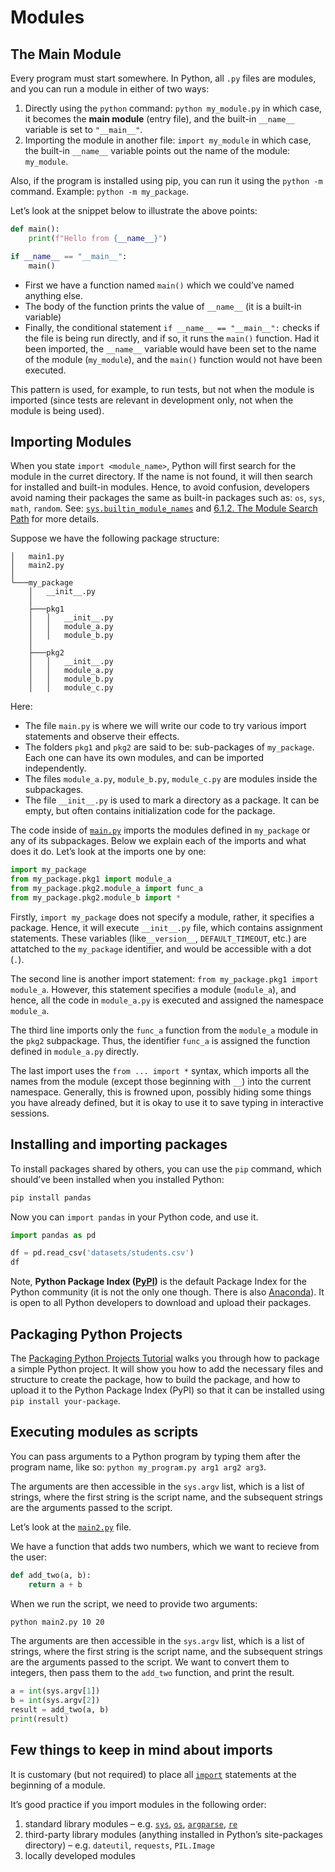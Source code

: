 # Modules

## The Main Module

Every program must start somewhere. In Python, all `.py` files are modules, and you can run a module in either of two ways:

1. Directly using the `python` command: `python my_module.py` in which case, it becomes the **main module** (entry file), and the built-in `__name__` variable is set to `"__main__"`.
2. Importing the module in another file: `import my_module` in which case, the built-in `__name__` variable points out the name of the module: `my_module`.

Also, if the program is installed using pip, you can run it using the `python -m` command. Example: `python -m my_package`.

Let's look at the snippet below to illustrate the above points:

```python
def main():
    print(f"Hello from {__name__}")

if __name__ == "__main__":
    main()
```

- First we have a function named `main()` which we could've named anything else.
- The body of the function prints the value of `__name__` (it is a built-in variable)
- Finally, the conditional statement `if __name__ == "__main__":` checks if the file is being run directly, and if so, it runs the `main()` function. Had it been imported, the `__name__` variable would have been set to the name of the module (`my_module`), and the `main()` function would not have been executed.

This pattern is used, for example, to run tests, but not when the module is imported (since tests are relevant in development only, not when the module is being used).


## Importing Modules

When you state `import <module_name>`, Python will first search for the module in the curret directory. If the name is not found, it will then search for installed and built-in modules. Hence, to avoid confusion, developers avoid naming their packages the same as built-in packages such as: `os`, `sys`, `math`, `random`. See: [`sys.builtin_module_names`](https://docs.python.org/3/library/sys.html#sys.builtin_module_names) and [6.1.2. The Module Search Path](https://docs.python.org/3/tutorial/modules.html#the-module-search-path) for more details.

Suppose we have the following package structure:

```
│   main1.py
│   main2.py
│
└───my_package
    │   __init__.py
    │
    ├───pkg1
    │   │   __init__.py
    │   │   module_a.py
    │   │   module_b.py
    │
    ├───pkg2
    │   │   __init__.py
    │   │   module_a.py
    │   │   module_b.py
    │   │   module_c.py
```

Here:

- The file `main.py` is where we will write our code to try various import statements and observe their effects.
- The folders `pkg1` and `pkg2` are said to be: sub-packages of `my_package`. Each one can have its own modules, and can be imported independently.
- The files `module_a.py`, `module_b.py`, `module_c.py` are modules inside the subpackages.
- The file `__init__.py` is used to mark a directory as a package. It can be empty, but often contains initialization code for the package.

The code inside of [`main.py`](../examples/packages/main1.py) imports the modules defined in `my_package` or any of its subpackages. Below we explain each of the imports and what does it do. Let's look at the imports one by one:

```python
import my_package
from my_package.pkg1 import module_a
from my_package.pkg2.module_a import func_a
from my_package.pkg2.module_b import *
```

Firstly, `import my_package` does not specify a module, rather, it specifies a package. Hence, it will execute `__init__.py` file, which contains assignment statements. These variables (like`__version__`, `DEFAULT_TIMEOUT`, etc.) are attatched to the `my_package` identifier, and would be accessible with a dot (`.`).

The second line is another import statement: `from my_package.pkg1 import module_a`. However, this statement specifies a module (`module_a`), and hence, all the code in `module_a.py` is executed and assigned the namespace `module_a`.

The third line imports only the `func_a` function from the `module_a` module in the `pkg2` subpackage. Thus, the identifier `func_a` is assigned the function defined in `module_a.py` directly.

The last import uses the `from ... import *` syntax, which imports all the names from the module (except those beginning with `__`) into the current namespace. Generally, this is frowned upon, possibly hiding some things you have already defined, but it is okay to use it to save typing in interactive sessions.

## Installing and importing packages

To install packages shared by others, you can use the `pip` command, which should've been installed when you installed Python:

```bash
pip install pandas
```

Now you can `import pandas` in your Python code, and use it.

```python
import pandas as pd

df = pd.read_csv('datasets/students.csv')
df
```

Note, **Python Package Index ([PyPI](https://pypi.org/))**  is the default Package Index for the Python community (it is not the only one though. There is also [Anaconda](https://anaconda.org/)). It is open to all Python developers to download and upload their packages.

## Packaging Python Projects

::: {.callout-info}
The [Packaging Python Projects Tutorial](https://packaging.python.org/en/latest/tutorials/packaging-projects/) walks you through how to package a simple Python project. It will show you how to add the necessary files and structure to create the package, how to build the package, and how to upload it to the Python Package Index (PyPI) so that it can be installed using `pip install your-package`.
:::

## Executing modules as scripts

You can pass arguments to a Python program by typing them after the program name, like so: `python my_program.py arg1 arg2 arg3`.

The arguments are then accessible in the `sys.argv` list, which is a list of strings, where the first string is the script name, and the subsequent strings are the arguments passed to the script.

Let's look at the [`main2.py`](../examples/packages/main2.py) file.

We have a function that adds two numbers, which we want to recieve from the user:

```python
def add_two(a, b):
    return a + b
```

When we run the script, we need to provide two arguments:

```bash
python main2.py 10 20
```

The arguments are then accessible in the `sys.argv` list, which is a list of strings, where the first string is the script name, and the subsequent strings are the arguments passed to the script. We want to convert them to integers, then pass them to the `add_two` function, and print the result.

```python
a = int(sys.argv[1])
b = int(sys.argv[2])
result = add_two(a, b)
print(result)
```

## Few things to keep in mind about imports

It is customary (but not required) to place all [`import`](https://docs.python.org/3/reference/simple_stmts.html#import) statements at the beginning of a module.

It’s good practice if you import modules in the following order:

1. standard library modules – e.g. [`sys`](https://docs.python.org/3/library/sys.html#module-sys), [`os`](https://docs.python.org/3/library/os.html#module-os), [`argparse`](https://docs.python.org/3/library/argparse.html#module-argparse), [`re`](https://docs.python.org/3/library/re.html#module-re)
2. third-party library modules (anything installed in Python’s site-packages directory) – e.g. `dateutil`, `requests`, `PIL.Image`
3. locally developed modules
